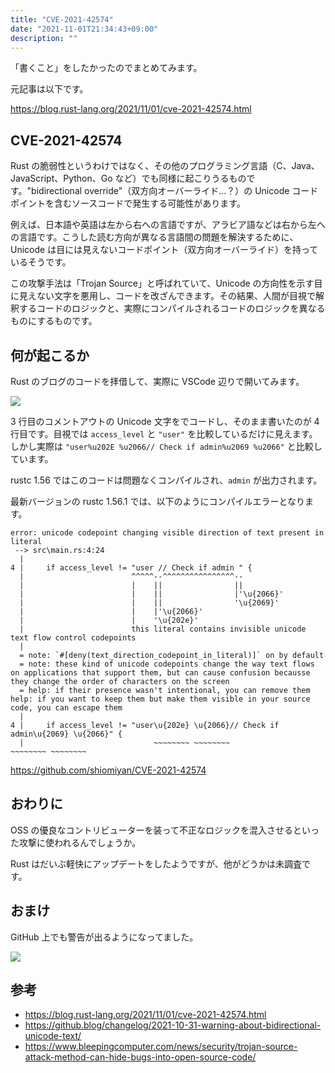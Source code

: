 ```yaml
---
title: "CVE-2021-42574"
date: "2021-11-01T21:34:43+09:00"
description: ""
---
```


「書くこと」をしたかったのでまとめてみます。

元記事は以下です。

https://blog.rust-lang.org/2021/11/01/cve-2021-42574.html

## CVE-2021-42574

Rust の脆弱性というわけではなく、その他のプログラミング言語（C、Java、JavaScript、Python、Go など）でも同様に起こりうるものです。"bidirectional override"（双方向オーバーライド...？）の Unicode コードポイントを含むソースコードで発生する可能性があります。

例えば、日本語や英語は左から右への言語ですが、アラビア語などは右から左への言語です。こうした読む方向が異なる言語間の問題を解決するために、Unicode は目には見えないコードポイント（双方向オーバーライド）を持っているそうです。

この攻撃手法は「Trojan Source」と呼ばれていて、Unicode の方向性を示す目に見えない文字を悪用し、コードを改ざんできます。その結果、人間が目視で解釈するコードのロジックと、実際にコンパイルされるコードのロジックを異なるものにするものです。

## 何が起こるか

Rust のブログのコードを拝借して、実際に VSCode 辺りで開いてみます。

![](2021-11-01-21-51-02.png)

3 行目のコメントアウトの Unicode 文字をでコードし、そのまま書いたのが 4 行目です。目視では `access_level` と `"user"` を比較しているだけに見えます。しかし実際は `"user%u202E %u2066// Check if admin%u2069 %u2066"` と比較しています。

rustc 1.56 ではこのコードは問題なくコンパイルされ、`admin` が出力されます。

最新バージョンの rustc 1.56.1 では、以下のようにコンパイルエラーとなります。

```
error: unicode codepoint changing visible direction of text present in literal
 --> src\main.rs:4:24
  |
4 |     if access_level != "user // Check if admin " {
  |                        ^^^^^--^^^^^^^^^^^^^^^^--
  |                        |    ||                ||
  |                        |    ||                |'\u{2066}'
  |                        |    ||                '\u{2069}'
  |                        |    |'\u{2066}'
  |                        |    '\u{202e}'
  |                        this literal contains invisible unicode text flow control codepoints
  |
  = note: `#[deny(text_direction_codepoint_in_literal)]` on by default
  = note: these kind of unicode codepoints change the way text flows on applications that support them, but can cause confusion becausse they change the order of characters on the screen
  = help: if their presence wasn't intentional, you can remove them
help: if you want to keep them but make them visible in your source code, you can escape them
  |
4 |     if access_level != "user\u{202e} \u{2066}// Check if admin\u{2069} \u{2066}" {
  |                             ~~~~~~~~ ~~~~~~~~                 ~~~~~~~~ ~~~~~~~~
```

https://github.com/shiomiyan/CVE-2021-42574

## おわりに

OSS の優良なコントリビューターを装って不正なロジックを混入させるといった攻撃に使われるんでしょうか。

Rust はだいぶ軽快にアップデートをしたようですが、他がどうかは未調査です。

## おまけ

GitHub 上でも警告が出るようになってました。

![](2021-11-01-22-06-37.png)

## 参考

- https://blog.rust-lang.org/2021/11/01/cve-2021-42574.html
- https://github.blog/changelog/2021-10-31-warning-about-bidirectional-unicode-text/
- https://www.bleepingcomputer.com/news/security/trojan-source-attack-method-can-hide-bugs-into-open-source-code/